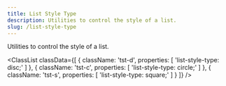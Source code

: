 ```yaml
---
title: List Style Type
description: Utilities to control the style of a list.
slug: /list-style-type
---
```



Utilities to control the style of a list.

<ClassList
  classData={[
    {
        className: 'tst-d',
        properties: [
            'list-style-type: disc;'
        ]
    },
    {
        className: 'tst-c',
        properties: [
            'list-style-type: circle;'
        ]
    },
    {
        className: 'tst-s',
        properties: [
            'list-style-type: square;'
        ]
    }
  ]}
/>